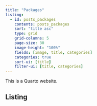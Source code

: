 ```yaml
---
title: "Packages"
listing:
  - id: posts_packages
    contents: posts_packages
    sort: "title asc"
    type: grid
    grid-columns: 5
    page-size: 30
    image-height: "100%"
    fields: [image, title, categories]
    categories: true
    sort-ui: [title]
    filter-ui: [title, categories]
---
```


This is a Quarto website.

## Listing

:::{#posts_packages}
:::

